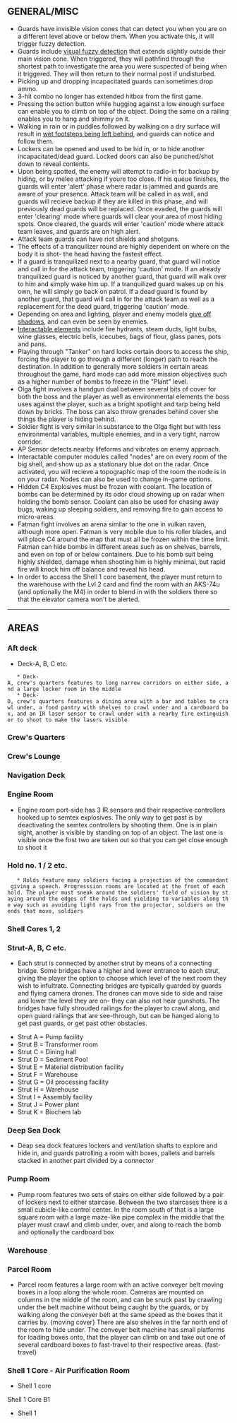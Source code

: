 == GENERAL/MISC ==
* Guards have invisible vision cones that can detect you when you are on a different level above or below them. When you activate this, it will trigger fuzzy detection.
* Guards include [[glossary#Fuzzy Detection|visual fuzzy detection]] that extends slightly outside their main vision cone. When triggered, they will pathfind through the shortest path to investigate the area you were suspected of being when it triggered. They will then return to their normal post if undisturbed.
* Picking up and dropping incapacitated guards can sometimes drop ammo.
* 3-hit combo no longer has extended hitbox from the first game.
* Pressing the action button while hugging against a low enough surface can enable you to climb on top of the object. Doing the same on a railing enables you to hang and shimmy on it.
* Walking in rain or in puddles followed by walking on a dry surface will result in [[glossary#Breadcrumbs|wet footsteps being left behind]], and guards can notice and follow them.
* Lockers can be opened and used to be hid in, or to hide another incapacitated/dead guard. Locked doors can also be punched/shot down to reveal contents.
* Upon being spotted, the enemy will attempt to radio-in for backup by hiding, or by melee attacking if youre too close. If his queue finishes, the guards will enter 'alert' phase where radar is jammed and guards are aware of your presence. Attack team will be called in as well, and guards will recieve backup if they are killed in this phase, and will previously dead guards will be replaced. Once evaded, the guards will enter 'clearing' mode where guards will clear your area of most hiding spots. Once cleared, the guards will enter 'caution' mode where attack team leaves, and guards are on high alert.
* Attack team guards can have riot shields and shotguns.
* The effects of a tranquilizer round are highly dependent on where on the body it is shot- the head having the fastest effect.
* If a guard is tranquilized next to a nearby guard, that guard will notice and call in for the attack team, triggering 'caution' mode. If an already tranquilized guard is noticed by another guard, that guard will walk over to him and simply wake him up. If a tranquilized guard wakes up on his own, he will simply go back on patrol. If a dead guard is found by another guard, that guard will call in for the attack team as well as a replacement for the dead guard, triggering 'caution' mode.
* Depending on area and lighting, player and enemy models [[glossary#Breadcrumbs|give off shadows]], and can even be seen by enemies.
* [[glossary#Interactable Elements|Interactable elements]] include fire hydrants, steam ducts, light bulbs, wine glasses, electric bells, icecubes, bags of flour, glass panes, pots and pans.
* Playing through "Tanker" on hard locks certain doors to access the ship, forcing the player to go through a different (longer) path to reach the destination. In addition to generally more soldiers in certain areas throughout the game, hard mode can add more mission objectives such as a higher number of bombs to freeze in the "Plant" level.
* Olga fight involves a handgun dual between several bits of cover for both the boss and the player as well as environmental elements the boss uses against the player, such as a bright spotlight and tarp being held down by bricks. The boss can also throw grenades behind cover she things the player is hiding behind.
* Soldier fight is very similar in substance to the Olga fight but with less environmental variables, multiple enemies, and in a very tight, narrow corridor.
* AP Sensor detects nearby lifeforms and vibrates on enemy approach.
* Interactable computer modules called "nodes" are on every room of the big shell, and show up as a stationary blue dot on the radar. Once activated, you will recieve a topographic map of the room the node is in on your radar. Nodes can also be used to change in-game options.
* Hidden C4 Explosives must be frozen with coolant. The location of bombs can be determined by its odor cloud showing up on radar when holding the bomb sensor. Coolant can also be used for chasing away bugs, waking up sleeping soldiers, and removing fire to gain access to micro-areas.
* Fatman fight involves an arena similar to the one in vulkan raven, although more open. Fatman is very mobile due to his roller blades, and will place C4 around the map that must all be frozen within the time limit. Fatman can hide bombs in different areas such as on shelves, barrels, and even on top of or below containers. Due to his bomb suit being highly shielded, damage when shooting him is highly minimal, but rapid fire will knock him off balance and reveal his head.
* In order to access the Shell 1 core basement, the player must return to the warehouse with the Lvl 2 card and find the room with an AKS-74u (and optionally the M4) in order to blend in with the soldiers there so that the elevator camera won't be alerted.

----

== AREAS ==
=== Aft deck ===
* Deck-A, B, C etc.
    * Deck-A, crew's quarters features to long narrow corridors on either side, and a large locker room in the middle
    * Deck-D, crew's quarters features a dining area with a bar and tables to crawl under, a food pantry with shelves to crawl under and a cardboard box, and an IR laser sensor to crawl under with a nearby fire extinguisher to shoot to make the lasers visible

=== Crew's Quarters ===

=== Crew's Lounge ===

=== Navigation Deck ===

=== Engine Room ===
* Engine room port-side has 3 IR sensors and their respective controllers hooked up to semtex explosives. The only way to get past is by deactivating the semtex controllers by shooting them. One is in plain sight, another is visible by standing on top of an object. The last one is visible once the first two are taken out so that you can get close enough to shoot it

=== Hold no. 1 / 2 etc. ===
    * Holds feature many soldiers facing a projection of the commandant giving a speech. Progresssion rooms are located at the front of each hold. The player must sneak around the soldiers' field of vision by staying around the edges of the holds and yielding to variables along the way such as avoiding light rays from the projector, soldiers on the ends that move, soldiers

=== Shell Cores 1, 2 ===

=== Strut-A, B, C etc. ===
* Each strut is connected by another strut by means of a connecting bridge. Some bridges have a higher and lower entrance to each strut, giving the player the option to choose which level of the next room they wish to infultrate. Connecting bridges are typically guarded by guards and flying camera drones. The drones can move side to side and raise and lower the level they are on- they can also not hear gunshots. The bridges have fully shrouded railings for the player to crawl along, and open guard railings that are see-through, but can be hanged along to get past guards, or get past other obstacles.

* Strut A = Pump facility
* Strut B = Transformer room
* Strut C = Dining hall
* Strut D = Sediment Pool
* Strut E = Material distribution facility
* Strut F = Warehouse
* Strut G = Oil processing facility
* Strut H = Warehouse
* Strut I = Assembly facility
* Strut J = Power plant
* Strut K = Biochem lab

=== Deep Sea Dock ===
* Deap sea dock features lockers and ventilation shafts to explore and hide in, and guards patrolling a room with boxes, pallets and barrels stacked in another part divided by a connector

=== Pump Room ===
* Pump room features two sets of stairs on either side followed by a pair of lockers next to either staircase. Between the two staircases there is a small cubicle-like control center. In the room south of that is a large square room with a large maze-like pipe complex in the middle that the player must crawl and climb under, over, and along to reach the bomb and optionally the cardboard box

=== Warehouse ===

=== Parcel Room ===
* Parcel room features a large room with an active conveyer belt moving boxes in a loop along the whole room. Cameras are mounted on columns in the middle of the room, and can be snuck past by crawling under the belt machine without being caught by the guards, or by walking along the conveyer belt at the same speed as the boxes that it carries by. {moving cover} There are also shelves in the far north end of the room to hide under. The conveyer belt machine has small platforms for loading boxes onto, that the player can climb on and take out one of several cardboard boxes to fast-travel to their respective areas. {fast-travel}

=== Shell 1 Core - Air Purification Room ===
* Shell 1 core

Shell 1 Core B1
* Shell 1

